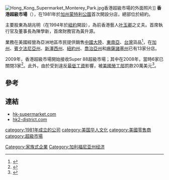 [[File:Hong_Kong_Supermarket_Monterey_Park.jpg|thumb]]香港超級市場的外面照片]]
'''香港超級市場'''（'''{{lang-en|Hong Kong Supermarket}}'''），在1981年於[[加州|加州]][[蒙特利公園|蒙特利公園]]首次開設分店，總部位於紐約。

主要股東為胡兆明（在1994年於[[紐約|紐約]]開設），為前香港藝人[[叶玉卿|叶玉卿]]之丈夫。首席執行官及董事長為陳學新，首席財務官為黃升源。

業務在美國經營為亞洲地區市民提供銷售[[中國大陸|中國大陸]]、[[東南亞|東南亞]]、[[台灣|台灣]]貨品<ref>{{Cite web |url=http://www.hk-supermarket.com/about.php |title=香港超級市場簡介 |access-date=2013-10-29 |archive-date=2016-10-09 |archive-url=https://web.archive.org/web/20161009161041/http://www.hk-supermarket.com/about.php |dead-url=yes }}</ref>，在[[加州|加州]]、[[賓夕法尼亞州|賓夕法尼亞州]]、[[新澤西州|新澤西州]]、[[紐約州|紐約州]]、[[喬治亞州|喬治亞州]]和[[麻薩諸塞州|麻薩諸塞州]]已有13家分店。

2009年，香港超級市場開始接收Super 88超級市場；其中在2008年，當時6家已關閉3家<ref>{{cite web|url=http://supermarketnews.com/latest-news/super-88-closes-three-stores|accessdate=2012-10-21|title=Super 88關閉3家分店（英文版）|date=2008年10月13日|archive-date=2020-08-08|archive-url=https://web.archive.org/web/20200808175615/https://www.supermarketnews.com/latest-news/super-88-closes-three-stores|dead-url=no}}</ref>。此外，由於受到違反[[最低工資|最低工資]]影響，被[[美國勞工部|美國勞工部]]罰款20萬美元<ref>{{cite news|url=https://secure.pqarchiver.com/boston-sub/access/1846830741.html?FMT=FT&FMTS=ABS:FT&type=current&date=Aug+27%2C+2009&author=&pub=&desc=Super+88+grocers+being+sold|date=2012-08-27|accessdate=2012-10-21|title=Super 88 grocers being sold|agency=Boston Globe|author=Megan Woolhouse}}{{Dead link|date=2018年9月 |bot=InternetArchiveBot |fix-attempted=yes }}</ref>。

==參考==
{{reflist}}

==連結==
*[http://www.hk-supermarket.com hk-supermarket.com] {{Wayback|url=http://www.hk-supermarket.com/ |date=20161016052133 }}
*[http://www.hk2-district.com hk2-district.com] {{Wayback|url=http://www.hk2-district.com/ |date=20210302104037 }}

[[category:1981年成立的公司|category:1981年成立的公司]]
[[category:美国华人文化|category:美国华人文化]]
[[category:美國零售商|category:美國零售商]]
[[category:超級市場|category:超級市場]]
[[Category:家族式企業|Category:家族式企業]]
[[Category:加利福尼亚州经济|Category:加利福尼亚州经济]]